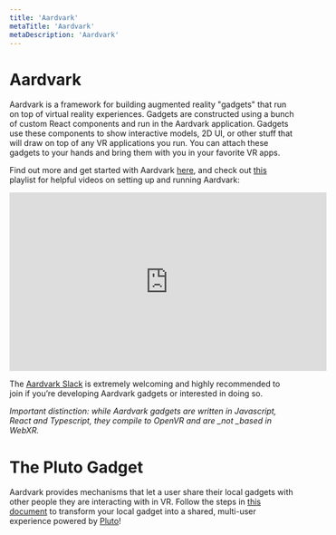 ```yaml
---
title: 'Aardvark'
metaTitle: 'Aardvark'
metaDescription: 'Aardvark'
---
```


# Aardvark

Aardvark is a framework for building augmented reality "gadgets" that run on top of virtual reality experiences. Gadgets are constructed using a bunch of custom React components and run in the Aardvark application. Gadgets use these components to show interactive models, 2D UI, or other stuff that will draw on top of any VR applications you run. You can attach these gadgets to your hands and bring them with you in your favorite VR apps.

Find out more and get started with Aardvark [here](https://github.com/aardvarkxr/aardvark#getting-started), and check out [this](https://www.youtube.com/playlist?list=PLQwVroDuDCRvbc04RzgSeJqTMUDB6L4J3) playlist for helpful videos on setting up and running Aardvark:

<iframe width="560" height="315" src="https://www.youtube.com/embed/videoseries?list=PLQwVroDuDCRvbc04RzgSeJqTMUDB6L4J3" frameborder="0" allow="accelerometer; autoplay; clipboard-write; encrypted-media; gyroscope; picture-in-picture" allowfullscreen></iframe>

The [Aardvark Slack](https://aardvarkxr.slack.com/) is extremely welcoming and highly recommended to join if you’re developing Aardvark gadgets or interested in doing so.

_Important distinction: while Aardvark gadgets are written in Javascript, React and Typescript, they compile to OpenVR and are \_not \_based in WebXR._

# The Pluto Gadget

Aardvark provides mechanisms that let a user share their local gadgets with other people they are interacting with in VR. Follow the steps in [this document](https://docs.google.com/document/d/1wGS1wGubxp8Svlde_28aIzf2rlNO1LjSV97Bj9QXgtg/edit?usp=sharing) to transform your local gadget into a shared, multi-user experience powered by [Pluto](https://www.plutovr.com/)!
